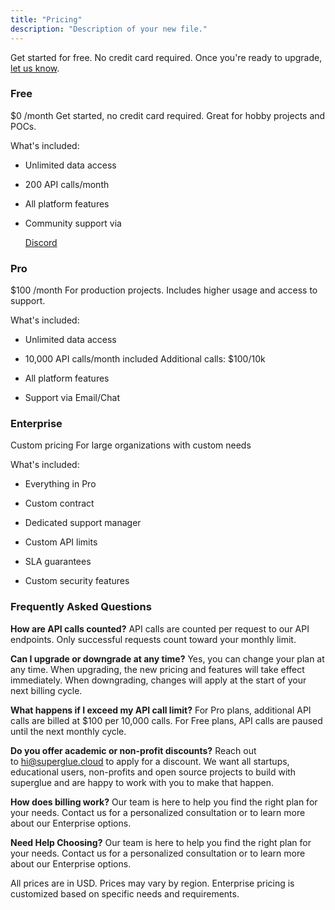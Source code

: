 ```yaml
---
title: "Pricing"
description: "Description of your new file."
---
```


Get started for free. No credit card required. Once you're ready to upgrade, [let us know](https://cal.com/teamindex/upgrade).

### **Free**&#xA;

$0 /month
Get started, no credit card required. Great for hobby projects and POCs.

What's included:

* Unlimited data access

* 200 API calls/month

* All platform features

* Community support via

  [Discord](https://discord.gg/W9b4xtEphN)

### **Pro**

$100 /month
For production projects. Includes higher usage and access to support.

What's included:

* Unlimited data access

* 10,000 API calls/month included Additional calls: $100/10k

* All platform features

* Support via Email/Chat

### **Enterprise**

Custom pricing
For large organizations with custom needs

What's included:

* Everything in Pro

* Custom contract

* Dedicated support manager

* Custom API limits

* SLA guarantees

* Custom security features

### **Frequently Asked Questions**

**How are API calls counted?**
API calls are counted per request to our API endpoints. Only successful requests count toward your monthly limit.&#x20;

**Can I upgrade or downgrade at any time?**
Yes, you can change your plan at any time. When upgrading, the new pricing and features will take effect immediately. When downgrading, changes will apply at the start of your next billing cycle.

**What happens if I exceed my API call limit?**
For Pro plans, additional API calls are billed at $100 per 10,000 calls. For Free plans, API calls are paused until the next monthly cycle.

**Do you offer academic or non-profit discounts?**
​Reach out to [hi](mailto:hi@superglue.cloud)[@](mailto:hi@superglue.cloud)[superglue.cloud](mailto:hi@superglue.cloud) to apply for a discount. We want all startups, educational users, non-profits and open source projects to build with superglue and are happy to work with you to make that happen.

**How does billing work?**
Our team is here to help you find the right plan for your needs. Contact us for a personalized consultation or to learn more about our Enterprise options.

**Need Help Choosing?**
Our team is here to help you find the right plan for your needs. Contact us for a personalized consultation or to learn more about our Enterprise options.

All prices are in USD. Prices may vary by region. Enterprise pricing is customized based on specific needs and requirements.